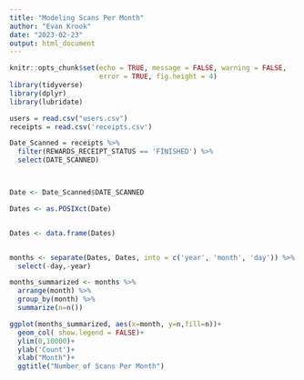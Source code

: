 ---
title: "Modeling Scans Per Month"
author: "Evan Krook"
date: "2023-02-23"
output: html_document
---

```{r setup, include=FALSE}
knitr::opts_chunk$set(echo = TRUE, message = FALSE, warning = FALSE,
                      error = TRUE, fig.height = 4)
library(tidyverse)
library(dplyr)
library(lubridate)
```


```{r, include = FALSE}
users = read.csv("users.csv")
receipts = read.csv('receipts.csv')
```


```{r,include= FALSE}
Date_Scanned = receipts %>% 
  filter(REWARDS_RECEIPT_STATUS == 'FINISHED') %>% 
  select(DATE_SCANNED)



Date <- Date_Scanned$DATE_SCANNED

Dates <- as.POSIXct(Date)


Dates <- data.frame(Dates)


months <- separate(Dates, Dates, into = c('year', 'month', 'day')) %>% 
  select(-day,-year)

```

```{r, echo = FALSE}
months_summarized <- months %>%
  arrange(month) %>% 
  group_by(month) %>% 
  summarize(n=n())

ggplot(months_summarized, aes(x=month, y=n,fill=n))+
  geom_col( show.legend = FALSE)+
  ylim(0,10000)+
  ylab('Count')+
  xlab("Month")+
  ggtitle("Number of Scans Per Month")


```


